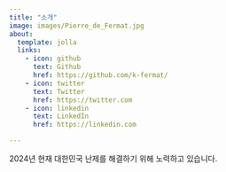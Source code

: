 ```yaml
---
title: "소개"
image: images/Pierre_de_Fermat.jpg
about:
  template: jolla
  links:
    - icon: github
      text: Github
      href: https://github.com/k-fermat/
    - icon: twitter
      text: Twitter
      href: https://twitter.com
    - icon: linkedin
      text: LinkedIn
      href: https://linkedin.com

---
```


2024년 현재 대한민국 난제를 해결하기 위해 노력하고 있습니다.
